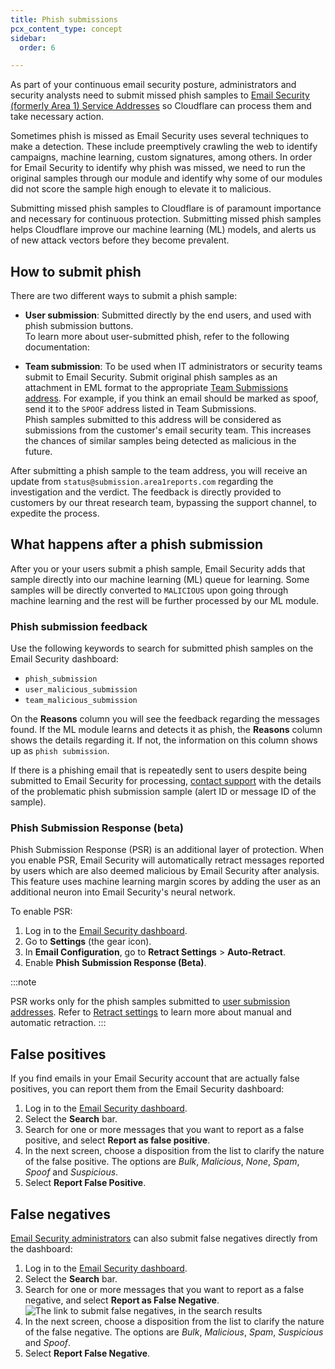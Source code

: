 ```yaml
---
title: Phish submissions
pcx_content_type: concept
sidebar:
  order: 6

---
```



As part of your continuous email security posture, administrators and security analysts need to submit missed <GlossaryTooltip term="phishing">phish</GlossaryTooltip> samples to [Email Security (formerly Area 1) Service Addresses](https://horizon.area1security.com/support/service-addresses/) so Cloudflare can process them and take necessary action.

Sometimes phish is missed as Email Security uses several techniques to make a detection. These include preemptively crawling the web to identify campaigns, machine learning, custom signatures, among others. In order for Email Security to identify why phish was missed, we need to run the original samples through our module and identify why some of our modules did not score the sample high enough to elevate it to malicious.

Submitting missed phish samples to Cloudflare is of paramount importance and necessary for continuous protection. Submitting missed phish samples helps Cloudflare improve our machine learning (ML) models, and alerts us of new attack vectors before they become prevalent.

## How to submit phish

There are two different ways to submit a phish sample:

* **User submission**: Submitted directly by the end users, and used with phish submission buttons. <br />
  To learn more about user-submitted phish, refer to the following documentation: <DirectoryListing />

* **Team submission**: To be used when IT administrators or security teams submit to Email Security. Submit original phish samples as an attachment in EML format to the appropriate [Team Submissions address](https://horizon.area1security.com/support/service-addresses/). For example, if you think an email should be marked as spoof, send it to the `SPOOF` address listed in Team Submissions. <br />
  Phish samples submitted to this address will be considered as submissions from the customer's email security team. This increases the chances of similar samples being detected as malicious in the future.

After submitting a phish sample to the team address, you will receive an update from `status@submission.area1reports.com` regarding the investigation and the verdict. The feedback is directly provided to customers by our threat research team, bypassing the support channel, to expedite the process.

## What happens after a phish submission

After you or your users submit a phish sample, Email Security adds that sample directly into our machine learning (ML) queue for learning. Some samples will be directly converted to `MALICIOUS` upon going through machine learning and the rest will be further processed by our ML module.

### Phish submission feedback

Use the following keywords to search for submitted phish samples on the Email Security dashboard:

* `phish_submission`
* `user_malicious_submission`
* `team_malicious_submission`

On the **Reasons** column you will see the feedback regarding the messages found. If the ML module learns and detects it as phish, the **Reasons** column shows the details regarding it. If not, the information on this column shows up as `phish submission`.

If there is a phishing email that is repeatedly sent to users despite being submitted to Email Security for processing, [contact support](/support/contacting-cloudflare-support/) with the details of the problematic phish submission sample (alert ID or message ID of the sample).

### Phish Submission Response (beta)

Phish Submission Response (PSR) is an additional layer of protection. When you enable PSR, Email Security will automatically retract messages reported by users which are also deemed malicious by Email Security after analysis. This feature uses machine learning margin scores by adding the user as an additional neuron into Email Security's neural network.

To enable PSR:

1. Log in to the [Email Security dashboard](https://horizon.area1security.com/).
2. Go to **Settings** (the gear icon).
3. In **Email Configuration**, go to **Retract Settings** > **Auto-Retract**.
4. Enable **Phish Submission Response (Beta)**.

:::note

PSR works only for the phish samples submitted to [user submission addresses](https://horizon.area1security.com/support/service-addresses/). Refer to [Retract settings](/email-security/email-configuration/retract-settings/) to learn more about manual and automatic retraction. 
:::

## False positives

If you find emails in your Email Security account that are actually false positives, you can report them from the Email Security dashboard:

1. Log in to the [Email Security dashboard](https://horizon.area1security.com/).
2. Select the **Search** bar.
3. Search for one or more messages that you want to report as a false positive, and select **Report as false positive**.
4. In the next screen, choose a disposition from the list to clarify the nature of the false positive. The options are *Bulk*, *Malicious*, *None*, *Spam*, *Spoof* and *Suspicious*.
5. Select **Report False Positive**.

## False negatives

[Email Security administrators](/email-security/account-setup/permissions/) can also submit false negatives directly from the dashboard:

1. Log in to the [Email Security dashboard](https://horizon.area1security.com/).
2. Select the **Search** bar.
3. Search for one or more messages that you want to report as a false negative, and select **Report as False Negative**.
   ![The link to submit false negatives, in the search results](~/assets/images/email-security/phish-submissions/false-negative.png)
4. In the next screen, choose a disposition from the list to clarify the nature of the false negative. The options are *Bulk*, *Malicious*, *Spam*, *Suspicious* and *Spoof*.
5. Select **Report False Negative**.
